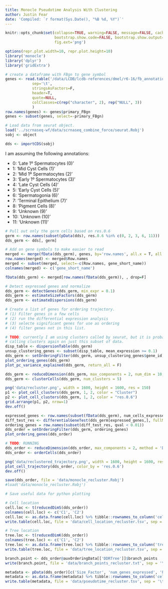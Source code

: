 ```yaml
---
title: Monocle Pseudotime Analysis With Clustering
author: Justin Fear
date: 'Compiled: `r format(Sys.Date(), "%B %d, %Y")`'
---
```


```r
knitr::opts_chunk$set(collapse=TRUE, warning=FALSE, message=FALSE, cache.lazy=FALSE,
                      bootstrap.show.code=FALSE, bootstrap.show.output=FALSE,
                      fig.ext='png')
```

```r
options(repr.plot.width=10, repr.plot.height=10)
library('monocle')
library('dplyr')
library('gridExtra')
```

```r
# create a dataframe with FBgn to gene symbol
genes <- read.table('/data/LCDB/lcdb-references/dmel/r6-16/fb_annotation/dmel_r6-16.fb_annotation',
		    sep='\t',
		    stringsAsFactors=F,
		    header=T,
		    quote=NULL,
		    colClasses=c(rep("character", 2), rep("NULL", 3))
		    )
row.names(genes) <- genes$primary_FBgn
genes <- subset(genes, select=-primary_FBgn)
```


```r
# Load data from seurat object.
load('../scrnaseq-wf/data/scrnaseq_combine_force/seurat.Robj')
sobj <- object

dds <- importCDS(sobj)
```

I am assuming the following annotations:

* 0: 'Late 1º Spermatocytes (0)'
* 1: 'Mid Cyst Cells (1)'
* 2: 'Mid 1º Spermatocytes (2)'
* 3: 'Early 1º Spermatocytes (3)'
* 4: 'Late Cyst Cells (4)'
* 5: 'Early Cyst Cells (5)'
* 6: 'Spermatogonia (6)'
* 7: 'Terminal Epithelium (7)'
* 8: 'Pigment Cells (8)'
* 9: 'Unknown (9)'
* 10: 'Unknown (10)'
* 11: 'Unknown (11)'

```r
# Pull out only the germ cells based on res.0.6
germ <- row.names(subset(pData(dds), res.0.6 %in% c(0, 2, 3, 6, 11)))
dds_germ <- dds[, germ]
```

```r
# Add on gene symbols to make easier to read
merged <- merge(fData(dds_germ), genes, by='row.names', all.x = T, all.y = F)
row.names(merged) <- merged$Row.names
merged <- subset(merged, select=-c(Row.names, gene_short_name))
colnames(merged) <- c('gene_short_name')

fData(dds_germ) <- merged[row.names(fData(dds_germ)), , drop=F]
```

```r
# Detect expressed genes and normalize
dds_germ <- detectGenes(dds_germ, min_expr = 0.1)
dds_germ <- estimateSizeFactors(dds_germ)
dds_germ <- estimateDispersions(dds_germ)
```

```r
# Create a list of genes for ordering trajectory.
# (1) Filter genes in a few cells
# (2) run the differential expression analysis
# (3) selecte significant genes for use as ordering
# (4) filter genes not in this list.

# TODO: currently I am using clusters called by seurat, but it is probably worth
# calling clusters again on just this subset of data.
disp_table <- dispersionTable(dds_germ)
unsup_clustering_genes <- subset(disp_table, mean_expression >= 0.1)
dds_germ <- setOrderingFilter(dds_germ, unsup_clustering_genes$gene_id)
plot_ordering_genes(dds_germ)
plot_pc_variance_explained(dds_germ, return_all = F)

dds_germ <- reduceDimension(dds_germ, max_components = 2, num_dim = 10, reduction_method = 'tSNE', verbose = T)
dds_germ <- clusterCells(dds_germ, num_clusters = 5)

png('data/recluster.png', width = 1600, height = 1600, res = 150)
p1 <- plot_cell_clusters(dds_germ, 1, 2, color = "Cluster")
p2 <- plot_cell_clusters(dds_germ, 1, 2, color = "res.0.6")
grid.arrange(p1, p2, nrow=1)
dev.off()
```

```r
expressed_genes <- row.names(subset(fData(dds_germ), num_cells_expressed >= 10))
diff_test_res <- differentialGeneTest(dds_germ[expressed_genes,], fullModelFormulaStr = "~Cluster")
ordering_genes = row.names(subset(diff_test_res, qval < 0.01))
dds_order = setOrderingFilter(dds_germ, ordering_genes)
plot_ordering_genes(dds_order)
```

```r
# TODO: RUNNING
dds_order <- reduceDimension(dds_order, max_components = 2, method = 'DDRTree')
dds_order <- orderCells(dds_order)
```

```r
png('data/reclustered_trajectory.png', width = 1600, height = 1600, res = 150)
plot_cell_trajectory(dds_order, color_by = 'res.0.6')
dev.off()
```

```r
save(dds_order, file = 'data/monocle_recluster.Robj')
#load('data/monocle_recluster.Robj')
```

```r
# Save useful data for python plotting

# Cell location
cell.loc <- t(reducedDimS(dds_order))
colnames(cell.loc) <- c('C1', 'C2')
cell.loc <- as.data.frame(cell.loc) %>% tibble::rownames_to_column('cell_id')
write.table(cell.loc, file = 'data/cell_location_recluster.tsv', sep = '\t', quote = F, row.names = F)

# Tree location
tree.loc <- t(reducedDimK(dds_order))
colnames(tree.loc) <- c('C1', 'C2')
tree.loc <- as.data.frame(tree.loc) %>% tibble::rownames_to_column('tree_id')
write.table(tree.loc, file = 'data/tree_location_recluster.tsv', sep = '\t', quote = F, row.names = F)

branch.point <- dds_order@auxOrderingData[['DDRTree']]$branch_points
write(branch.point, file = 'data/branch_points_recluster.txt', sep = '\n')

metadata <- pData(dds_order)[c('Size_Factor', 'num_genes_expressed', 'Pseudotime', 'State')]
metadata <- as.data.frame(metadata) %>% tibble::rownames_to_column('cell_id')
write.table(metadata, file = 'data/pseudotime_recluster.tsv', sep = '\t', quote = F, row.names = F)
```

